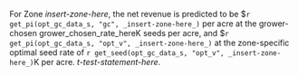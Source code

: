For Zone _insert-zone-here_, the net revenue is predicted to be \$`r get_pi(opt_gc_data_s, "gc", _insert-zone-here_)` per acre at the grower-chosen grower_chosen_rate_hereK seeds per acre, and \$`r get_pi(opt_gc_data_s, "opt_v", _insert-zone-here_)` at the zone-specific optimal seed rate of `r get_seed(opt_gc_data_s, "opt_v", _insert-zone-here_)`K per acre. _t-test-statement-here_.

